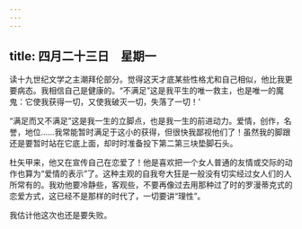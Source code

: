 ```yaml
---
---
---
```

title: 四月二十三日　星期一
---




读十九世纪文学之主潮拜伦部分。觉得这天才底某些性格尤和自己相似，他比我更要病态。我相信自己是健康的。“不满足”这是我平生的唯一救主，也是唯一的魔鬼：它使我获得一切，又使我破灭一切，失落了一切！'

“满足而又不满足”这是我一生的立脚点，也是我一生的前进动力。爱情，创作，名誉，地位……我常能暂时满足于这小的获得，但很快我鄙视他们了！虽然我的脚跟还是要暂时站在它底上面，却时时准备投下第二第三块垫脚石头。

杜矢甲来，他又在宣传自己在恋爱了！他是喜欢把一个女人普通的友情或交际的动作也算为“爱情的表示”了。这种主观的自我夸大狂是一般没有切实经过女人们的人所常有的。我劝他要冷静些，客观些，不要再像过去用那种过了时的罗漫蒂克式的恋爱方式，这已经不是那样的时代了，一切要讲“理性”。

我估计他这次也还是要失败。